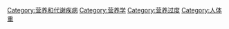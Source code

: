 {{Commonscat|Obesity}}

[[Category:营养和代谢疾病|Category:营养和代谢疾病]]
[[Category:营养学|Category:营养学]]
[[Category:营养过度|Category:营养过度]]
[[Category:人体重|Category:人体重]]